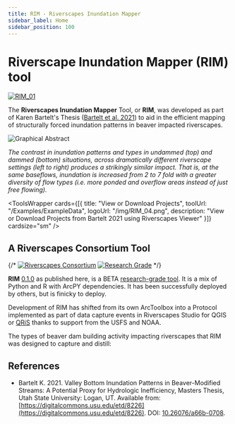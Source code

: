 ```yaml
---
title: RIM - Riverscapes Inundation Mapper
sidebar_label: Home
sidebar_position: 100
---
```



# Riverscape Inundation Mapper (RIM) tool

[![RIM_01](/img/RIM_01.png)](https://digitalcommons.usu.edu/etd/8226/)

The **Riverscapes Inundation Mapper** Tool, or **RIM**, was developed as part of Karen Bartelt's Thesis ([Bartelt et al. 2021](https://digitalcommons.usu.edu/etd/8226/)) to aid in the efficient mapping of structurally forced inundation patterns in beaver impacted riverscapes.



![Graphical Abstract](/img/GraphicalAbstract.png)


*The contrast in inundation patterns and types in undammed (top) and dammed (bottom) situations, across dramatically different riverscape settings (left to right) produces a strikingly similar impact. That is, at the same baseflows, inundation is increased from 2 to 7 fold with a greater diversity of flow types (i.e. more ponded and overflow areas instead of just free flowing).*





<ToolsWrapper
  cards={[{
    title: "View or Download Projects",
    toolUrl: "/Examples/ExampleData",
    logoUrl: "/img/RIM_04.png",
    description: "View or Download Projects from Bartelt 2021 using Riverscapes Viewer"
  }]}
  cardsize="sm"
/>



## A Riverscapes Consortium Tool


{/* [![Riverscapes Consortium](https://rave.riverscapes.net/img/logos/RC_Black.png)](https://riverscapes.net)
[![Research Grade](https://riverscapes.net/img/tools/grade/TRL_3_128w.png)](https://riverscapes.net/Tools/discrimination.html#research-grade) */}

**RIM** [0.1.0](https://github.com/Riverscapes/RIM/releases/tag/v0.1.0) as published here, is a BETA [research-grade tool](https://riverscapes.net/Tools/discrimination.html#research-grade). It is a mix of Python and R with ArcPY dependencies. It has been successfully deployed by others, but is finicky to deploy.

Development of RIM has shifted from its own ArcToolbox into a Protocol implemented as part of data capture events in Riverscapes Studio for QGIS or [QRiS](https://qris.riverscapes.net/) thanks to support from the USFS and NOAA.

The types of beaver dam building activity impacting riverscapes that RIM was designed to capture and distill: 

<YouTubeEmbed videoId="sLutYEEARck" title="Beaver Dam Building Activity" />

## References

- Bartelt K. 2021. Valley Bottom Inundation Patterns in Beaver-Modified Streams: A Potential Proxy for Hydrologic Inefficiency, Masters Thesis, Utah State University: Logan, UT. Available from: [https://digitalcommons.usu.edu/etd/8226](https://digitalcommons.usu.edu/etd/8226). DOI: [10.26076/a66b-0708](https://doi.org/10.26076/a66b-0708).

